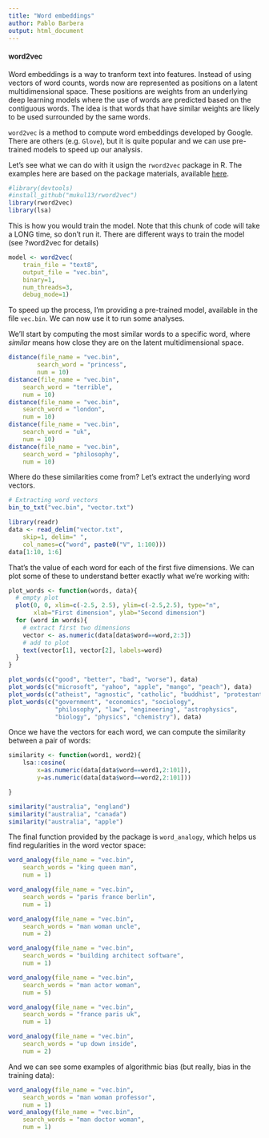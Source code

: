 ```yaml
---
title: "Word embeddings"
author: Pablo Barbera
output: html_document
---
```


#### word2vec

Word embeddings is a way to tranform text into features. Instead of using vectors of word counts, words now are represented as positions on a latent multidimensional space. These positions are weights from an underlying deep learning models where the use of words are predicted based on the contiguous words. The idea is that words that have similar weights are likely to be used surrounded by the same words. 

`word2vec` is a method to compute word embeddings developed by Google. There are others (e.g. `Glove`), but it is quite popular and we can use pre-trained models to speed up our analysis.

Let's see what we can do with it usign the `rword2vec` package in R. The examples here are based on the package materials, available [here](https://github.com/mukul13/rword2vec).

```r
#library(devtools)
#install_github("mukul13/rword2vec")
library(rword2vec)
library(lsa)
```

This is how you would train the model. Note that this chunk of code will take a LONG time, so don't run it. There are different ways to train the model (see ?word2vec for details)

```r
model <- word2vec(
	train_file = "text8",
	output_file = "vec.bin",
	binary=1,
	num_threads=3,
	debug_mode=1)
```

To speed up the process, I'm providing a pre-trained model, available in the file `vec.bin`. We can now use it to run some analyses.

We'll start by computing the most similar words to a specific word, where _similar_ means how close they are on the latent multidimensional space.

```r
distance(file_name = "vec.bin",
		search_word = "princess",
		num = 10)
distance(file_name = "vec.bin",
	search_word = "terrible",
	num = 10)
distance(file_name = "vec.bin",
	search_word = "london",
	num = 10)
distance(file_name = "vec.bin",
	search_word = "uk",
	num = 10)
distance(file_name = "vec.bin",
	search_word = "philosophy",
	num = 10)
```

Where do these similarities come from? Let's extract the underlying word vectors.

```r
# Extracting word vectors
bin_to_txt("vec.bin", "vector.txt")

library(readr)
data <- read_delim("vector.txt", 
	skip=1, delim=" ",
	col_names=c("word", paste0("V", 1:100)))
data[1:10, 1:6]
```

That's the value of each word for each of the first five dimensions. We can plot some of these to understand better exactly what we're working with:

```r
plot_words <- function(words, data){
  # empty plot
  plot(0, 0, xlim=c(-2.5, 2.5), ylim=c(-2.5,2.5), type="n",
       xlab="First dimension", ylab="Second dimension")
  for (word in words){
    # extract first two dimensions
    vector <- as.numeric(data[data$word==word,2:3])
    # add to plot
    text(vector[1], vector[2], labels=word)
  }
}

plot_words(c("good", "better", "bad", "worse"), data)
plot_words(c("microsoft", "yahoo", "apple", "mango", "peach"), data)
plot_words(c("atheist", "agnostic", "catholic", "buddhist", "protestant", "christian"), data)
plot_words(c("government", "economics", "sociology", 
             "philosophy", "law", "engineering", "astrophysics",
             "biology", "physics", "chemistry"), data)

```

Once we have the vectors for each word, we can compute the similarity between a pair of words:

```r
similarity <- function(word1, word2){
	lsa::cosine(
		x=as.numeric(data[data$word==word1,2:101]),
		y=as.numeric(data[data$word==word2,2:101]))

}

similarity("australia", "england")
similarity("australia", "canada")
similarity("australia", "apple")
```

The final function provided by the package is `word_analogy`, which helps us find regularities in the word vector space:

```r
word_analogy(file_name = "vec.bin",
	search_words = "king queen man",
	num = 1)

word_analogy(file_name = "vec.bin",
	search_words = "paris france berlin",
	num = 1)

word_analogy(file_name = "vec.bin",
	search_words = "man woman uncle",
	num = 2)

word_analogy(file_name = "vec.bin",
	search_words = "building architect software",
	num = 1)

word_analogy(file_name = "vec.bin",
	search_words = "man actor woman",
	num = 5)

word_analogy(file_name = "vec.bin",
	search_words = "france paris uk",
	num = 1)

word_analogy(file_name = "vec.bin",
	search_words = "up down inside",
	num = 2)

```

And we can see some examples of algorithmic bias (but really, bias in the training data):

```r
word_analogy(file_name = "vec.bin",
	search_words = "man woman professor",
	num = 1)
word_analogy(file_name = "vec.bin",
	search_words = "man doctor woman",
	num = 1)
```

